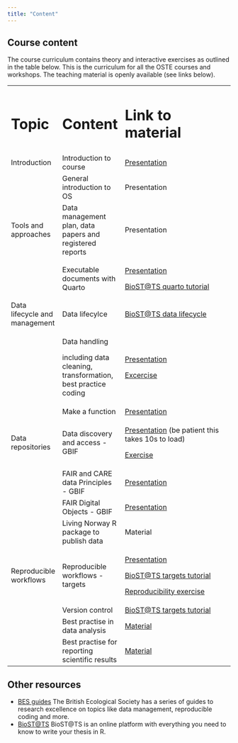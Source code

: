 ```yaml
---
title: "Content"
---
```


## Course content

The course curriculum contains theory and interactive exercises as outlined in the table below. This is the curriculum for all the OSTE courses and workshops. The teaching material is openly available (see links below).

+-------------------------------+---------------------------------------------------------------+-------------------------------------------------------------------------------------------------------------------------------------------------------------------------------------------------------+
| # Topic                       | # Content                                                     | # Link to material                                                                                                                                                                                    |
+-------------------------------+---------------------------------------------------------------+-------------------------------------------------------------------------------------------------------------------------------------------------------------------------------------------------------+
| Introduction                  | Introduction to course                                        | [Presentation](https://open-science-course.github.io/OS-training-material/course_intro.html#/title-slide)                                                                                             |
+-------------------------------+---------------------------------------------------------------+-------------------------------------------------------------------------------------------------------------------------------------------------------------------------------------------------------+
|                               | General introduction to OS                                    | Presentation                                                                                                                                                                                          |
+-------------------------------+---------------------------------------------------------------+-------------------------------------------------------------------------------------------------------------------------------------------------------------------------------------------------------+
| Tools and approaches          | Data management plan, data papers and registered reports      | Presentation                                                                                                                                                                                          |
+-------------------------------+---------------------------------------------------------------+-------------------------------------------------------------------------------------------------------------------------------------------------------------------------------------------------------+
|                               | Executable documents with Quarto                              | [Presentation](https://open-science-course.github.io/OS-training-material/reproducible_docs.html#/title-slide)                                                                                        |
|                               |                                                               |                                                                                                                                                                                                       |
|                               |                                                               | [BioST\@TS quarto tutorial](https://biostats-r.github.io/biostats/quarto/)                                                                                                                            |
+-------------------------------+---------------------------------------------------------------+-------------------------------------------------------------------------------------------------------------------------------------------------------------------------------------------------------+
| Data lifecycle and management | Data lifecylce                                                | [BioST\@TS data lifecycle](https://biostats-r.github.io/biostats/data_lifecycle/)                                                                                                                     |
+-------------------------------+---------------------------------------------------------------+-------------------------------------------------------------------------------------------------------------------------------------------------------------------------------------------------------+
|                               | Data handling                                                 | [Presentation](https://open-science-course.github.io/OS-training-material/OS_2024/dataHandling/dataHandling.html#/title-slide)                                                                        |
|                               |                                                               |                                                                                                                                                                                                       |
|                               | including data cleaning, transformation, best practice coding | [Excercise](https://github.com/Open-Science-Course/OS-training-material/tree/main/OS_2024/dataHandling)                                                                                               |
+-------------------------------+---------------------------------------------------------------+-------------------------------------------------------------------------------------------------------------------------------------------------------------------------------------------------------+
|                               | Make a function                                               | [Presentation](https://open-science-course.github.io/OS-training-material/functions.html#/title-slide)                                                                                                |
+-------------------------------+---------------------------------------------------------------+-------------------------------------------------------------------------------------------------------------------------------------------------------------------------------------------------------+
| Data repositories             | Data discovery and access - GBIF                              | [Presentation](https://htmlpreview.github.io/?https://github.com/ErikKusch/Homepage/blob/master/content/courses/gbif/GBIFWorkshop_LivingNorway_presentation.html) (be patient this takes 10s to load) |
|                               |                                                               |                                                                                                                                                                                                       |
|                               |                                                               | [Exercise](https://www.erikkusch.com/courses/gbif/)                                                                                                                                                   |
+-------------------------------+---------------------------------------------------------------+-------------------------------------------------------------------------------------------------------------------------------------------------------------------------------------------------------+
|                               | FAIR and CARE data Principles - GBIF                          | [Presentation](https://github.com/Open-Science-Course/OS-training-material/blob/main/OS_2023/gbif/2023-11-17--FAIR%20CARE%20GBIF%20derived%20datasets.pdf)                                            |
+-------------------------------+---------------------------------------------------------------+-------------------------------------------------------------------------------------------------------------------------------------------------------------------------------------------------------+
|                               | FAIR Digital Objects - GBIF                                   | [Presentation](https://github.com/Open-Science-Course/OS-training-material/blob/main/OS_2023/gbif/OpenSci-FDOs_CAndrew_17nov2023.pdf)                                                                 |
+-------------------------------+---------------------------------------------------------------+-------------------------------------------------------------------------------------------------------------------------------------------------------------------------------------------------------+
|                               | Living Norway R package to publish data                       | Material                                                                                                                                                                                              |
+-------------------------------+---------------------------------------------------------------+-------------------------------------------------------------------------------------------------------------------------------------------------------------------------------------------------------+
| Reproducible workflows        | Reproducible workflows - targets                              | [Presentation](https://open-science-course.github.io/OS-training-material/reproducible_workflows.html#/title-slide)                                                                                   |
|                               |                                                               |                                                                                                                                                                                                       |
|                               |                                                               | [BioST\@TS targets tutorial](https://biostats-r.github.io/biostats/targets/)                                                                                                                          |
|                               |                                                               |                                                                                                                                                                                                       |
|                               |                                                               | [Reproducibility exercise](https://open-science-course.github.io/OS-training-material/exercise_reproducibility.html#/title-slide)                                                                     |
+-------------------------------+---------------------------------------------------------------+-------------------------------------------------------------------------------------------------------------------------------------------------------------------------------------------------------+
|                               | Version control                                               | [BioST\@TS targets tutorial](https://biostats-r.github.io/biostats/github/)                                                                                                                           |
+-------------------------------+---------------------------------------------------------------+-------------------------------------------------------------------------------------------------------------------------------------------------------------------------------------------------------+
|                               | Best practise in data analysis                                | [Material](https://github.com/Open-Science-Course/OS-training-material/tree/main/OS_2023/bestPracticeAnalysis)                                                                                        |
+-------------------------------+---------------------------------------------------------------+-------------------------------------------------------------------------------------------------------------------------------------------------------------------------------------------------------+
|                               | Best practise for reporting scientific results                | [Material](https://github.com/Open-Science-Course/OS-training-material/tree/main/OS_2023/bestPracticeResults)                                                                                         |
+-------------------------------+---------------------------------------------------------------+-------------------------------------------------------------------------------------------------------------------------------------------------------------------------------------------------------+

## Other resources

-   [BES guides](https://www.britishecologicalsociety.org/publications/guides-to/) The British Ecological Society has a series of guides to research excellence on topics like data management, reproducible coding and more.
-   [BioST\@TS](https://biostats-r.github.io/biostats/) BioST\@TS is an online platform with everything you need to know to write your thesis in R.
